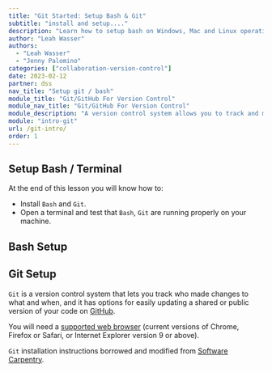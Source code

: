 ```yaml
---
title: "Git Started: Setup Bash & Git"
subtitle: "install and setup...."
description: "Learn how to setup bash on Windows, Mac and Linux operating systems."
author: "Leah Wasser"
authors: 
  - "Leah Wasser"
  - "Jenny Palomino"
categories: ["collaboration-version-control"]
date: 2023-02-12
partner: dss
nav_title: "Setup git / bash"
module_title: "Git/GitHub For Version Control"
module_nav_title: "Git/GitHub For Version Control"
module_description: "A version control system allows you to track and manage changes to your files. Learn how to get started with version control using git and GitHub.com."
module: "intro-git"
url: /git-intro/
order: 1
---
```


```{=markdown}
{{< toc >}}
```

## Setup Bash / Terminal

::: callout-important

At the end of this lesson you will know how to:

* Install `Bash` and `Git`.
* Open a terminal and test that `Bash`, `Git` are running properly on your machine.
:::

## Bash Setup

```{=markdown}
{{< tabs "tabset-1" >}}

{{< tab "Mac OS X" >}}
The default shell in all versions of Mac OS X is `Bash`, so no need to install
anything. You access `Bash` from the Terminal (found in /Applications/Utilities).
You may want to keep Terminal in your dock for this workshop.
{{< /tab >}}

{{< tab "Linux" >}}
Linux

The default shell is usually `Bash` but if your machine is set up differently
you can run it by opening the Terminal and typing: `bash`. There is no need to
install anything.
{{< /tab >}}

{{< tab "Windows" >}}

Download the <a href="https://git-scm.com/download/win" target = "_blank">Git for Windows installer</a>.

Run the installer by double-clicking on the downloaded file and by following the steps below:

1. Click on “Run”.
2. Click on "Next".
3. Click on "Next".
4. Click on "Next".
5. Click on "Next".
6. Click on "Next".
7. **Leave the selection on  "Git from the command line and also from 3rd party software"** and click on "Next". NOTE: If you forgot to do this, the programs that you need for the workshop will not work properly. If this happens, rerun the installer and select the appropriate option.
8. Click on "Next".
9. **Leave the selection on  "Checkout Windows-style, commit Unix-style line endings"** and click on “Next”.
10. Select the second option for **Use Windows' default console window** and click on "Next".
11. Click on "Next".
12. Click on "Install".
13. When the install is complete, click on “Finish”.

This installation will provide you with both `Git` and `Bash` within the
`Git Bash` program.
{{< /tab >}}

{{< /tabs >}}
```


## Git Setup

`Git` is a version control system that lets you track who made changes to what and when, and it has options for easily updating a shared or public version of your code on <a href="https://github.com/" target="_blank">GitHub</a>.

You will need a <a href="https://help.github.com/articles/supported-browsers/" target="_blank">supported web browser</a> (current versions of Chrome, Firefox or Safari, or Internet Explorer version 9 or above).

`Git` installation instructions borrowed and modified from <a href="http://software-carpentry.org/" target="_blank">Software Carpentry</a>.


```{=markdown}
{{< tabs "tabset-1" >}}

{{< tab "Mac OS X" >}}

<a href="https://www.youtube.com/watch?v=9LQhwETCdwY" target="_blank">Video Tutorial</a>

Install `Git` on Macs by downloading and running the most recent installer for "mavericks" if you are using OS X 10.9 and higher -or- if using an earlier OS X, choose the most recent "snow leopard" installer, from <a href="http://sourceforge.net/projects/git-osx-installer/files/" target="_blank">this list</a>.

After installing `Git`, there will not be anything in your /Applications folder, as `Git` is a command line program.

#### Data Tip
If you are running Mac OSX El Capitan, you might encounter errors when trying to use `Git`. Make sure you update XCODE. <a href="http://stackoverflow.com/questions/32893412/command-line-tools-not-working-os-x-el-capitan" target="_blank">Read more - a Stack Overflow Issue</a>.

{{< /tab >}}

{{< tab "Linux" >}}

If `Git` is not already available on your machine, you can try to install it via your distro’s package manager. For Debian/Ubuntu, run `sudo apt-get install git` and for Fedora run `sudo yum install git`.

{{< /tab >}}

{{< tab "Windows" >}}

`Git` was installed on your computer as part of your `Bash` install.
{{< /tab >}}

{{< /tabs >}}
```

